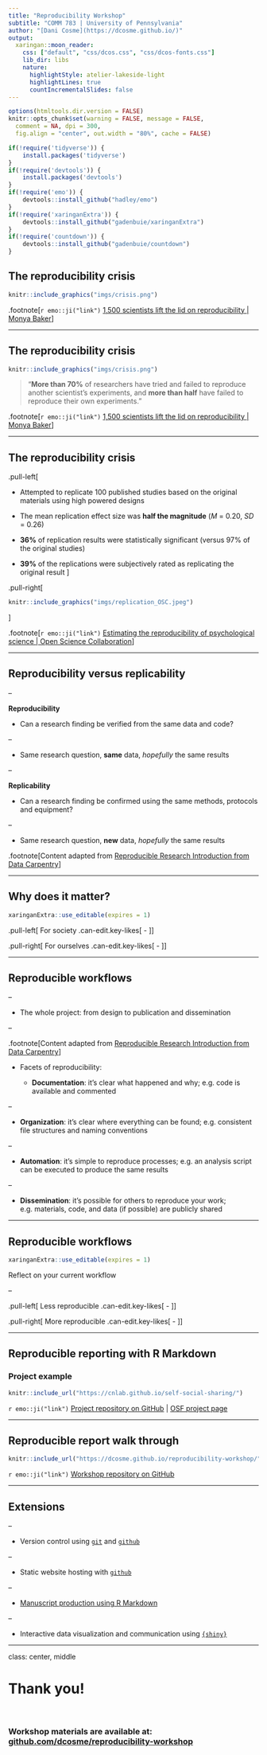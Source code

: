 ```yaml
---
title: "Reproducibility Workshop"
subtitle: "COMM 783 | University of Pennsylvania"
author: "[Dani Cosme](https://dcosme.github.io/)"
output:
  xaringan::moon_reader:
    css: ["default", "css/dcos.css", "css/dcos-fonts.css"]
    lib_dir: libs
    nature:
      highlightStyle: atelier-lakeside-light
      highlightLines: true
      countIncrementalSlides: false
---
```


```r
options(htmltools.dir.version = FALSE)
knitr::opts_chunk$set(warning = FALSE, message = FALSE, 
  comment = NA, dpi = 300,
  fig.align = "center", out.width = "80%", cache = FALSE)

if(!require('tidyverse')) {
	install.packages('tidyverse')
}
if(!require('devtools')) {
	install.packages('devtools') 
}
if(!require('emo')) {
	devtools::install_github("hadley/emo")
}
if(!require('xaringanExtra')) {
	devtools::install_github("gadenbuie/xaringanExtra")
}
if(!require('countdown')) {
	devtools::install_github("gadenbuie/countdown")
}
```

## The reproducibility crisis

```r
knitr::include_graphics("imgs/crisis.png")
```

.footnote[`r emo::ji("link")` [1,500 scientists lift the lid on reproducibility | Monya Baker](https://www.nature.com/articles/533452a)]

---

## The reproducibility crisis

```r
knitr::include_graphics("imgs/crisis.png")
```

> "**More than 70%** of researchers have tried and failed to reproduce another scientist's experiments, and **more than half** have failed to reproduce their own experiments." 

.footnote[`r emo::ji("link")` [1,500 scientists lift the lid on reproducibility | Monya Baker](https://www.nature.com/articles/533452a)]

---

## The reproducibility crisis

.pull-left[

* Attempted to replicate 100 published studies based on the original materials using high powered designs

* The mean replication effect size was **half the magnitude** (*M* = 0.20, *SD* = 0.26)

* **36%** of replication results were statistically significant (versus 97% of the original studies)

* **39%** of the replications were subjectively rated as replicating the original result
]

.pull-right[
```r
knitr::include_graphics("imgs/replication_OSC.jpeg")
```
]

.footnote[`r emo::ji("link")` [Estimating the reproducibility of psychological science | Open Science Collaboration](https://www.science.org/doi/10.1126/science.aac4716)]


---

## Reproducibility versus replicability

--

**Reproducibility**

* Can a research finding be verified from the same data and code?

--

* Same research question, **same** data, *hopefully* the same results

--

**Replicability**

* Can a research finding be confirmed using the same methods, protocols and equipment?

--

* Same research question, **new** data, *hopefully* the same results

.footnote[Content adapted from [Reproducible Research Introduction from Data Carpentry](https://datacarpentry.org/rr-intro/01-introduction/index.html)]

---

## Why does it matter?
```r
xaringanExtra::use_editable(expires = 1)
```

.pull-left[
  For society
  .can-edit.key-likes[
  - 
  ]
]

.pull-right[
  For ourselves
  .can-edit.key-likes[
  - 
  ]
]

---

## Reproducible workflows

--

* The whole project: from design to publication and dissemination 

--

.footnote[Content adapted from [Reproducible Research Introduction from Data Carpentry](https://datacarpentry.org/rr-intro/01-introduction/index.html)]
  
* Facets of reproducibility:

  * **Documentation**: it's clear what happened and why; e.g. code is available and commented

--

  * **Organization**: it's clear where everything can be found; e.g. consistent file structures and naming conventions 

--

  * **Automation**: it's simple to reproduce processes; e.g. an analysis script can be executed to produce the same results

--

  * **Dissemination**: it's possible for others to reproduce your work; e.g. materials, code, and data (if possible) are publicly shared

---

## Reproducible workflows

```r
xaringanExtra::use_editable(expires = 1)
```

Reflect on your current workflow 

--

.pull-left[
  Less reproducible
  .can-edit.key-likes[
  - 
  ]
]

.pull-right[
  More reproducible
  .can-edit.key-likes[
  - 
  ]
]

---

## Reproducible reporting with R Markdown
### Project example

```r
knitr::include_url("https://cnlab.github.io/self-social-sharing/")
```

`r emo::ji("link")` [Project repository on GitHub](https://github.com/cnlab/self-social-sharing) | [OSF project page](https://osf.io/bgs5y/)

---

## Reproducible report walk through

```r
knitr::include_url("https://dcosme.github.io/reproducibility-workshop/")
```

`r emo::ji("link")` [Workshop repository on GitHub](https://dcosme.github.io/reproducibility-workshop)

---

## Extensions

--

* Version control using [`git`](https://git-scm.com/) and [`github`](https://github.com/)

--

* Static website hosting with [`github`](https://pages.github.com/)

--

* [Manuscript production using R Markdown](https://osf.io/q395s)

--

* Interactive data visualization and communication using [`{shiny}`](https://shinyapps.io/)

---
class: center, middle

# Thank you!

<br>

### Workshop materials are available at: [github.com/dcosme/reproducibility-workshop](https://github.com/dcosme/reproducibility-workshop)

